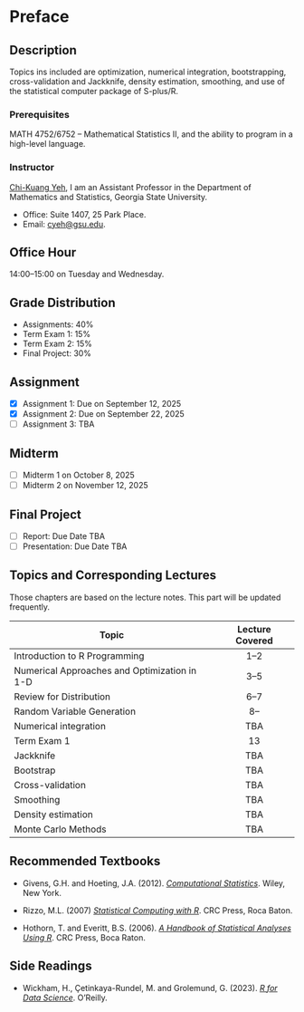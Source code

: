 # Preface {.unnumbered}

## Description

Topics ins included are optimization, numerical integration, bootstrapping, cross-validation and Jackknife, density estimation, smoothing, and use of the statistical computer package of S-plus/R.

### Prerequisites

MATH 4752/6752 -- Mathematical Statistics II, and the ability to program in a high-level language.

### Instructor

[Chi-Kuang Yeh](https://chikuang.github.io/), I am an Assistant Professor in the Department of Mathematics and Statistics, Georgia State University.

-   Office: Suite 1407, 25 Park Place.
-   Email: [cyeh\@gsu.edu](mailto:cyeh@gsu.edu).

## Office Hour

14:00--15:00 on Tuesday and Wednesday.

## Grade Distribution

-   Assignments: 40%
-   Term Exam 1: 15%
-   Term Exam 2: 15%
-   Final Project: 30%

## Assignment

-   [x] Assignment 1: Due on September 12, 2025
-   [x] Assignment 2: Due on September 22, 2025
-   [ ] Assignment 3: TBA

## Midterm

-   [ ] Midterm 1 on October 8, 2025
-   [ ] Midterm 2 on November 12, 2025

## Final Project

-   [ ] Report: Due Date TBA
-   [ ] Presentation: Due Date TBA

## Topics and Corresponding Lectures

Those chapters are based on the lecture notes. This part will be updated frequently.

| Topic                                        | Lecture Covered |
|----------------------------------------------|:---------------:|
| Introduction to R Programming                |      1--2       |
| Numerical Approaches and Optimization in 1-D |      3--5       |
| Review for Distribution                      |      6--7       |
| Random Variable Generation                   |       8--       |
| Numerical integration                        |       TBA       |
| Term Exam 1                                  |       13        |
| Jackknife                                    |       TBA       |
| Bootstrap                                    |       TBA       |
| Cross-validation                             |       TBA       |
| Smoothing                                    |       TBA       |
| Density estimation                           |       TBA       |
| Monte Carlo Methods                          |       TBA       |

## Recommended Textbooks

-   Givens, G.H. and Hoeting, J.A. (2012). [*Computational Statistics*](https://www.stat.colostate.edu/computationalstatistics/). Wiley, New York.

-   Rizzo, M.L. (2007) [*Statistical Computing with R*](https://a-roshani.ir/files/SC/%5B4%5D%20%5BMaria%20L.%20Rizzo%5D%5B2019%5D%20Statistical%20Computing%20%20with%20R,%20Second%20Edition.pdf). CRC Press, Roca Baton.

-   Hothorn, T. and Everitt, B.S. (2006). [*A Handbook of Statistical Analyses Using R*](https://digitallibrary.tsu.ge/book/2019/september/books/A-Handbook-of-Statistical-Analyses.pdf). CRC Press, Boca Raton.

## Side Readings

-   Wickham, H., Çetinkaya-Rundel, M. and Grolemund, G. (2023). [*R for Data Science*](https://r4ds.hadley.nz/). O'Reilly.
